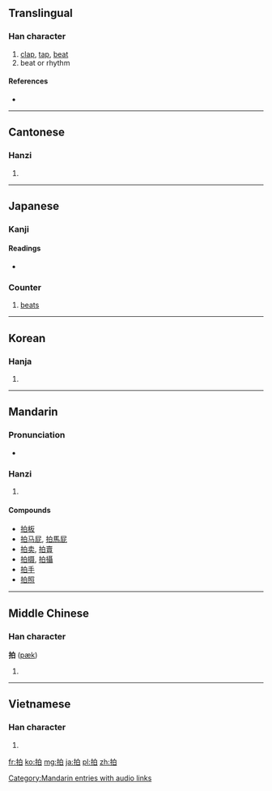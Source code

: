 ==Translingual==

===Han character===
{{Han char|rn=64|rad=手|as=05|sn=8|four=5600<sub>0</sub>|canj=手竹日 (QHA)}}

# [[clap]], [[tap]], [[beat]]
# beat or rhythm

====References====
* {{Han ref|kx=0425.070|dkj=11952|dj=0773.120|hdz=31854.030|uh=62CD|ud=25293|bh=A9E7|bd=43495}}

----

==Cantonese==

===Hanzi===
{{yue-hanzi|jyut=|y=paak3}}

# {{defn|lang=yue|sort=手05}}

----

==Japanese==

===Kanji===
{{ja-kanji|grade=c|rs=手05}}

====Readings====
* {{ja-readings|on=[[はく]] (haku), [[ひょう]] (hyō)|kun=[[うつ]] (utsu)}}

===Counter===
{{ja-pos|k|counter|hira=はく|rom=-haku}}

# {{music|lang=ja|skey=はく}} [[beat]]s

----

==Korean==

===Hanja===
{{ko-hanja|hangeul=박|eumhun=|rv=bak|mr=pak|y=pak}}

# {{defn|lang=ko|sort=手05}}

----

==Mandarin==

===Pronunciation===
* {{audio|zh-pāi.ogg|audio}}

===Hanzi===
{{cmn-hanzi|pin=[[bó]] ([[bo2]]), [[pāi]] ([[pai1]]), [[pò]] ([[po4]])|wg=po<sup>2</sup>, p'ai<sup>1</sup>, p'o<sup>4</sup>}}

# {{defn|lang=cmn|sort=手05}}

====Compounds====
* [[拍板]]
* [[拍马屁]], [[拍馬屁]]
* [[拍卖]], [[拍賣]]
* [[拍摄]], [[拍攝]]
* [[拍手]]
* [[拍照]]

----

==Middle Chinese==

===Han character===
'''拍''' ([[pæk]])

# {{defn|lang=zhx-mid|sort=手05}}

----

==Vietnamese==

===Han character===
{{vi-hantu|[[phách]], [[phếch]], [[vạch]], [[phạch]], [[phệch]]|rs=手05}}

# {{defn|lang=vi|sort=手05}}

[[Category:Mandarin entries with audio links]]

[[fr:拍]]
[[ko:拍]]
[[mg:拍]]
[[ja:拍]]
[[pl:拍]]
[[zh:拍]]